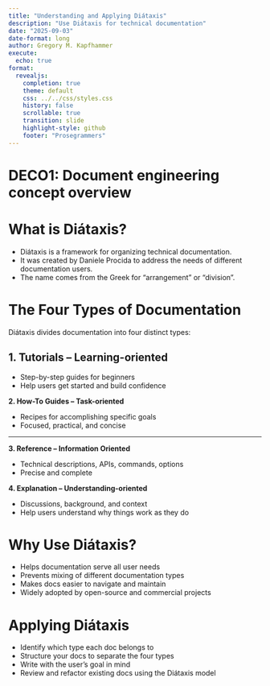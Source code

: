 ```yaml
---
title: "Understanding and Applying Diátaxis"
description: "Use Diátaxis for technical documentation"
date: "2025-09-03"
date-format: long
author: Gregory M. Kapfhammer
execute:
  echo: true
format:
  revealjs:
    completion: true
    theme: default
    css: ../../css/styles.css
    history: false
    scrollable: true
    transition: slide
    highlight-style: github
    footer: "Prosegrammers"
---
```


# DECO1: Document engineering concept overview

# What is Diátaxis?

- Diátaxis is a framework for organizing technical documentation.
- It was created by Daniele Procida to address the needs of different documentation users.
- The name comes from the Greek for "arrangement" or "division".

# The Four Types of Documentation

Diátaxis divides documentation into four distinct types:


## 1. Tutorials – Learning-oriented

- Step-by-step guides for beginners
- Help users get started and build confidence

__2. How-To Guides – Task-oriented__

- Recipes for accomplishing specific goals
- Focused, practical, and concise

---

__3. Reference – Information Oriented__

- Technical descriptions, APIs, commands, options
- Precise and complete

__4. Explanation – Understanding-oriented__

- Discussions, background, and context
- Help users understand why things work as they do

# Why Use Diátaxis?

- Helps documentation serve all user needs
- Prevents mixing of different documentation types
- Makes docs easier to navigate and maintain
- Widely adopted by open-source and commercial projects

# Applying Diátaxis

- Identify which type each doc belongs to
- Structure your docs to separate the four types
- Write with the user's goal in mind
- Review and refactor existing docs using the Diátaxis model
